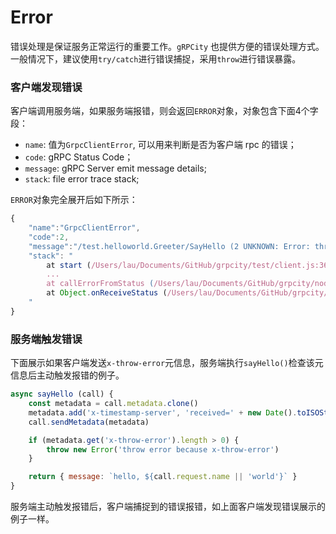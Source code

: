 # Error

错误处理是保证服务正常运行的重要工作。`gRPCity` 也提供方便的错误处理方式。一般情况下，建议使用`try/catch`进行错误捕捉，采用`throw`进行错误暴露。

### 客户端发现错误

客户端调用服务端，如果服务端报错，则会返回`ERROR`对象，对象包含下面4个字段：

- `name`: 值为`GrpcClientError`, 可以用来判断是否为客户端 rpc 的错误；
- `code`: gRPC Status Code；
- `message`: gRPC Server emit message details;
- `stack`: file error trace stack;

`ERROR`对象完全展开后如下所示：

```js
{
    "name":"GrpcClientError",
    "code":2,
    "message":"/test.helloworld.Greeter/SayHello (2 UNKNOWN: Error: throw error because x-throw-error [Error Message From Server, stack: at Greeter.SayHello (/Users/lau/Documents/GitHub/grpcity/test/server.js:27:13)])",
    "stack": "
        at start (/Users/lau/Documents/GitHub/grpcity/test/client.js:36:72)
        ...
        at callErrorFromStatus (/Users/lau/Documents/GitHub/grpcity/node_modules/@grpc/grpc-js/build/src/call.js:31:19)
        at Object.onReceiveStatus (/Users/lau/Documents/GitHub/grpcity/node_modules/@grpc/grpc-js/build/src/client.js:192:76)
    "
}
```

### 服务端触发错误

下面展示如果客户端发送`x-throw-error`元信息，服务端执行`sayHello()`检查该元信息后主动触发报错的例子。

```js { 6-8 }
async sayHello (call) {
    const metadata = call.metadata.clone()
    metadata.add('x-timestamp-server', 'received=' + new Date().toISOString())
    call.sendMetadata(metadata)

    if (metadata.get('x-throw-error').length > 0) {
        throw new Error('throw error because x-throw-error')
    }

    return { message: `hello, ${call.request.name || 'world'}` }
}
```

服务端主动触发报错后，客户端捕捉到的错误报错，如上面客户端发现错误展示的例子一样。
